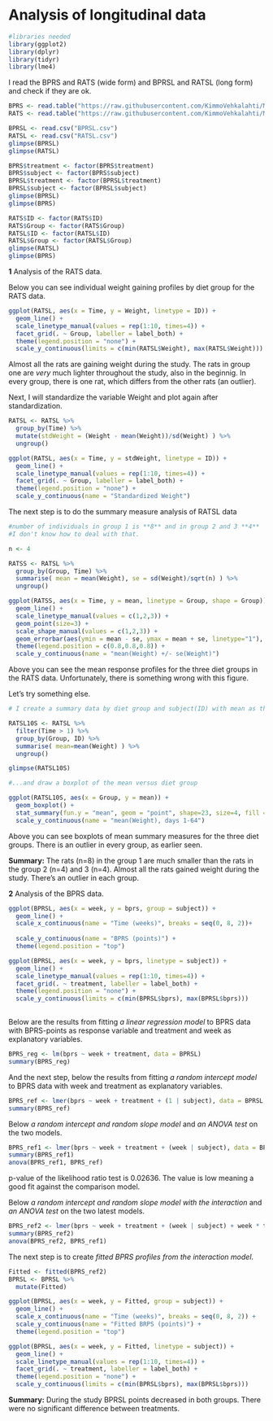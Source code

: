 # Analysis of longitudinal data

```r
#libraries needed
library(ggplot2)
library(dplyr)
library(tidyr)
library(lme4)

```

I read the BPRS and RATS (wide form) and BPRSL and RATSL (long form) and check if they are ok.

```r
BPRS <- read.table("https://raw.githubusercontent.com/KimmoVehkalahti/MABS/master/Examples/data/BPRS.txt", sep = " ", header = T)
RATS <- read.table("https://raw.githubusercontent.com/KimmoVehkalahti/MABS/master/Examples/data/rats.txt", sep = "\t", header = TRUE)

BPRSL <- read.csv("BPRSL.csv")
RATSL <- read.csv("RATSL.csv")
glimpse(BPRSL)
glimpse(RATSL)

BPRS$treatment <- factor(BPRS$treatment)
BPRS$subject <- factor(BPRS$subject)
BPRSL$treatment <- factor(BPRSL$treatment)
BPRSL$subject <- factor(BPRSL$subject)
glimpse(BPRSL)
glimpse(BPRS)

RATS$ID <- factor(RATS$ID)
RATS$Group <- factor(RATS$Group)
RATSL$ID <- factor(RATSL$ID)
RATSL$Group <- factor(RATSL$Group)
glimpse(RATSL)
glimpse(BPRS)
```

**1** Analysis of the RATS data.

Below you can see individual weight gaining profiles by diet group for the RATS data.
 
```r
ggplot(RATSL, aes(x = Time, y = Weight, linetype = ID)) +
  geom_line() +
  scale_linetype_manual(values = rep(1:10, times=4)) +
  facet_grid(. ~ Group, labeller = label_both) +
  theme(legend.position = "none") + 
  scale_y_continuous(limits = c(min(RATSL$Weight), max(RATSL$Weight)))
```

Almost all the rats are gaining weight during the study. The rats in group one are *very* much lighter throughout the study, also in the beginnig. In every group, there is one rat, which differs from the other rats (an outlier).

Next, I will standardize the variable Weight and plot again after standardization.

```r
RATSL <- RATSL %>%
  group_by(Time) %>%
  mutate(stdWeight = (Weight - mean(Weight))/sd(Weight) ) %>%
  ungroup()

ggplot(RATSL, aes(x = Time, y = stdWeight, linetype = ID)) +
  geom_line() +
  scale_linetype_manual(values = rep(1:10, times=4)) +
  facet_grid(. ~ Group, labeller = label_both) +
  theme(legend.position = "none") + 
  scale_y_continuous(name = "Standardized Weight")

```

The next step is to do the summary measure analysis of RATSL data

```r
#number of individuals in group 1 is **8** and in group 2 and 3 **4**
#I don't know how to deal with that.

n <- 4

RATSS <- RATSL %>%
  group_by(Group, Time) %>%
  summarise( mean = mean(Weight), se = sd(Weight)/sqrt(n) ) %>%
  ungroup()

ggplot(RATSS, aes(x = Time, y = mean, linetype = Group, shape = Group)) +
  geom_line() +
  scale_linetype_manual(values = c(1,2,3)) +
  geom_point(size=3) +
  scale_shape_manual(values = c(1,2,3)) +
  geom_errorbar(aes(ymin = mean - se, ymax = mean + se, linetype="1"), width=0.3) +
  theme(legend.position = c(0.8,0.8,0.8)) +
  scale_y_continuous(name = "mean(Weight) +/- se(Weight)")

```

Above you can see the mean response profiles for the three diet groups in the RATS data. Unfortunately, there is something wrong with this figure.

Let's try something else.

```r
# I create a summary data by diet group and subject(ID) with mean as the summary variable

RATSL10S <- RATSL %>%
  filter(Time > 1) %>%
  group_by(Group, ID) %>%
  summarise( mean=mean(Weight) ) %>%
  ungroup()

glimpse(RATSL10S)

#...and draw a boxplot of the mean versus diet group

ggplot(RATSL10S, aes(x = Group, y = mean)) +
  geom_boxplot() +
  stat_summary(fun.y = "mean", geom = "point", shape=23, size=4, fill = "white") +
  scale_y_continuous(name = "mean(Weight), days 1-64")
```

Above you can see boxplots of mean summary measures for the three diet groups. There is an outlier in every group, as earlier seen.

**Summary:** The rats (n=8) in the group 1 are much smaller than the rats in the group 2 (n=4) and 3 (n=4). Almost all the rats gained weight during the study. There's an outlier in each group.


**2** Analysis of the BPRS data.

```r
ggplot(BPRSL, aes(x = week, y = bprs, group = subject)) + 
  geom_line() +
  scale_x_continuous(name = "Time (weeks)", breaks = seq(0, 8, 2))+
    
  scale_y_continuous(name = "BPRS (points)") +
  theme(legend.position = "top")

ggplot(BPRSL, aes(x = week, y = bprs, linetype = subject)) +
  geom_line() +
  scale_linetype_manual(values = rep(1:10, times=4)) +
  facet_grid(. ~ treatment, labeller = label_both) +
  theme(legend.position = "none") + 
  scale_y_continuous(limits = c(min(BPRSL$bprs), max(BPRSL$bprs)))
  
```

Below are the results from fitting *a linear regression model* to BPRS data with BPRS-points as response variable and treatment and week as explanatory variables. 

```r
BPRS_reg <- lm(bprs ~ week + treatment, data = BPRSL)
summary(BPRS_reg)
```

And the next step, below the results from fitting *a random intercept model* to BPRS data with week and treatment as explanatory variables.

```r
BPRS_ref <- lmer(bprs ~ week + treatment + (1 | subject), data = BPRSL, REML = FALSE)
summary(BPRS_ref)
```

Below *a random intercept and random slope model* and *an ANOVA test* on the two models.

```r
BPRS_ref1 <- lmer(bprs ~ week + treatment + (week | subject), data = BPRSL, REML = FALSE)
summary(BPRS_ref1)
anova(BPRS_ref1, BPRS_ref)
```

p-value of the likelihood ratio test is 0.02636. The value is low meaning a good fit against the comparison model.


Below *a random intercept and random slope model with the interaction* and *an ANOVA test* on the two latest models.

```r
BPRS_ref2 <- lmer(bprs ~ week + treatment + (week | subject) + week * treatment, data = BPRSL, REML = FALSE)
summary(BPRS_ref2)
anova(BPRS_ref2, BPRS_ref1)
```

The next step is to create *fitted BPRS profiles from the interaction model*.

```r
Fitted <- fitted(BPRS_ref2)
BPRSL <- BPRSL %>%
  mutate(Fitted)

ggplot(BPRSL, aes(x = week, y = Fitted, group = subject)) +
  geom_line() +
  scale_x_continuous(name = "Time (weeks)", breaks = seq(0, 8, 2)) +
  scale_y_continuous(name = "Fitted BRPS (points)") +
  theme(legend.position = "top")

ggplot(BPRSL, aes(x = week, y = Fitted, linetype = subject)) +
  geom_line() +
  scale_linetype_manual(values = rep(1:10, times=4)) +
  facet_grid(. ~ treatment, labeller = label_both) +
  theme(legend.position = "none") + 
  scale_y_continuous(limits = c(min(BPRSL$bprs), max(BPRSL$bprs)))
```

**Summary:** During the study BPRSL points decreased in both groups. There were no significant difference between treatments.